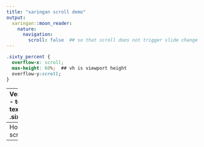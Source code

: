 ```yaml
---
title: "xaringan scroll demo"
output:
  xaringan::moon_reader:
    nature:
      navigation:
        scroll: false  ## so that scroll does not trigger slide change
---
```


```css
.sixty_percent {
  overflow-x: scroll;
  max-height: 60%;  ## vh is viewport height
  overflow-y:scroll;
}
```

---
Vertical scroll
- text
- text
- text
- text
.sixty_percent[
```r
mtcars
```
]
---
Horizontal scroll
```r
t(mtcars)
```

---